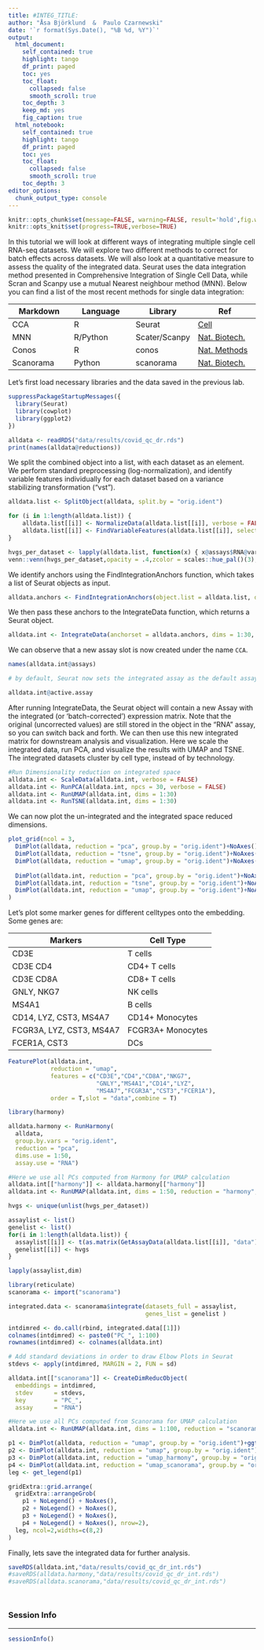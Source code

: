 ```yaml
---
title: #INTEG_TITLE:
author: "Åsa Björklund  &  Paulo Czarnewski"
date: '`r format(Sys.Date(), "%B %d, %Y")`'
output:
  html_document:
    self_contained: true
    highlight: tango
    df_print: paged
    toc: yes
    toc_float:
      collapsed: false
      smooth_scroll: true
    toc_depth: 3
    keep_md: yes
    fig_caption: true
  html_notebook:
    self_contained: true
    highlight: tango
    df_print: paged
    toc: yes
    toc_float:
      collapsed: false
      smooth_scroll: true
    toc_depth: 3
editor_options: 
  chunk_output_type: console
---
```


```r
knitr::opts_chunk$set(message=FALSE, warning=FALSE, result='hold',fig.width=12,tidy=TRUE)
knitr::opts_knit$set(progress=TRUE,verbose=TRUE)
```
<style>
h1, .h1, h2, .h2, h3, .h3, h4, .h4 { margin-top: 50px }
p.caption {font-size: 0.9em;font-style: italic;color: grey;margin-right: 10%;margin-left: 10%;text-align: justify}
</style>

In this tutorial we will look at different ways of integrating multiple single cell RNA-seq datasets. We will explore two different methods to correct for batch effects across datasets. We will also look at a quantitative measure to assess the quality of the integrated data. Seurat uses the data integration method presented in Comprehensive Integration of Single Cell Data, while Scran and Scanpy use a mutual Nearest neighbour method (MNN). Below you can find a list of the most recent methods for single data integration:

Markdown | Language | Library | Ref
--- | --- | --- | ---
CCA | R | Seurat | [Cell](https://www.sciencedirect.com/science/article/pii/S0092867419305598?via%3Dihub)
MNN | R/Python | Scater/Scanpy | [Nat. Biotech.](https://www.nature.com/articles/nbt.4091)
Conos | R | conos | [Nat. Methods](https://www.nature.com/articles/s41592-019-0466-z?error=cookies_not_supported&code=5680289b-6edb-40ad-9934-415dac4fdb2f)
Scanorama | Python | scanorama | [Nat. Biotech.](https://www.nature.com/articles/s41587-019-0113-3)

Let's first load necessary libraries and the data saved in the previous lab.

```r
suppressPackageStartupMessages({
  library(Seurat)
  library(cowplot)
  library(ggplot2)
})

alldata <- readRDS("data/results/covid_qc_dr.rds")
print(names(alldata@reductions))
```

We split the combined object into a list, with each dataset as an element. We perform standard preprocessing (log-normalization), and identify variable features individually for each dataset based on a variance stabilizing transformation ("vst").

```r
alldata.list <- SplitObject(alldata, split.by = "orig.ident")

for (i in 1:length(alldata.list)) {
    alldata.list[[i]] <- NormalizeData(alldata.list[[i]], verbose = FALSE)
    alldata.list[[i]] <- FindVariableFeatures(alldata.list[[i]], selection.method = "vst", nfeatures = 2000,verbose = FALSE)
}

hvgs_per_dataset <- lapply(alldata.list, function(x) { x@assays$RNA@var.features })
venn::venn(hvgs_per_dataset,opacity = .4,zcolor = scales::hue_pal()(3),cexsn = 1,cexil = 1,lwd=1,col="white",frame=F,borders = NA)
```

We identify anchors using the FindIntegrationAnchors function, which takes a list of Seurat objects as input.

```r
alldata.anchors <- FindIntegrationAnchors(object.list = alldata.list, dims = 1:30,reduction = "cca")
```

We then pass these anchors to the IntegrateData function, which returns a Seurat object.

```r
alldata.int <- IntegrateData(anchorset = alldata.anchors, dims = 1:30, new.assay.name = "CCA")
```

We can observe that a new assay slot is now created under the name `CCA`.

```r
names(alldata.int@assays)

# by default, Seurat now sets the integrated assay as the default assay, so any operation you now perform will be on the ingegrated data.

alldata.int@active.assay
```

After running IntegrateData, the Seurat object will contain a new Assay with the integrated (or ‘batch-corrected’) expression matrix. Note that the original (uncorrected values) are still stored in the object in the “RNA” assay, so you can switch back and forth. We can then use this new integrated matrix for downstream analysis and visualization. Here we scale the integrated data, run PCA, and visualize the results with UMAP and TSNE. The integrated datasets cluster by cell type, instead of by technology.

```r
#Run Dimensionality reduction on integrated space
alldata.int <- ScaleData(alldata.int, verbose = FALSE)
alldata.int <- RunPCA(alldata.int, npcs = 30, verbose = FALSE)
alldata.int <- RunUMAP(alldata.int, dims = 1:30)
alldata.int <- RunTSNE(alldata.int, dims = 1:30)
```

We can now plot the un-integrated and the integrated space reduced dimensions.

```r
plot_grid(ncol = 3,
  DimPlot(alldata, reduction = "pca", group.by = "orig.ident")+NoAxes()+ggtitle("PCA raw_data"),
  DimPlot(alldata, reduction = "tsne", group.by = "orig.ident")+NoAxes()+ggtitle("tSNE raw_data"),
  DimPlot(alldata, reduction = "umap", group.by = "orig.ident")+NoAxes()+ggtitle("UMAP raw_data"),
  
  DimPlot(alldata.int, reduction = "pca", group.by = "orig.ident")+NoAxes()+ggtitle("PCA integrated"),
  DimPlot(alldata.int, reduction = "tsne", group.by = "orig.ident")+NoAxes()+ggtitle("tSNE integrated"),
  DimPlot(alldata.int, reduction = "umap", group.by = "orig.ident")+NoAxes()+ggtitle("UMAP integrated")
)
```

Let's plot some marker genes for different celltypes onto the embedding. Some genes are:

Markers	| Cell Type
--- | ---
CD3E	| T cells
CD3E CD4	| CD4+ T cells
CD3E CD8A	| CD8+ T cells
GNLY, NKG7	| NK cells
MS4A1	| B cells
CD14, LYZ, CST3, MS4A7	| CD14+ Monocytes
FCGR3A, LYZ, CST3, MS4A7	| FCGR3A+  Monocytes
FCER1A, CST3 | DCs

```r
FeaturePlot(alldata.int, 
            reduction = "umap", 
            features = c("CD3E","CD4","CD8A","NKG7",
                         "GNLY","MS4A1","CD14","LYZ",
                         "MS4A7","FCGR3A","CST3","FCER1A"),
            order = T,slot = "data",combine = T)
```


```r
library(harmony)

alldata.harmony <- RunHarmony(
  alldata,
  group.by.vars = "orig.ident",
  reduction = "pca",
  dims.use = 1:50,
  assay.use = "RNA")

#Here we use all PCs computed from Harmony for UMAP calculation
alldata.int[["harmony"]] <- alldata.harmony[["harmony"]]
alldata.int <- RunUMAP(alldata.int, dims = 1:50, reduction = "harmony", reduction.name = "umap_harmony")
```


```r
hvgs <- unique(unlist(hvgs_per_dataset))

assaylist <- list()
genelist <- list()
for(i in 1:length(alldata.list)) {
  assaylist[[i]] <- t(as.matrix(GetAssayData(alldata.list[[i]], "data")[hvgs,]))
  genelist[[i]] <- hvgs
}

lapply(assaylist,dim)
```



```r
library(reticulate)
scanorama <- import("scanorama")

integrated.data <- scanorama$integrate(datasets_full = assaylist,
                                       genes_list = genelist )

intdimred <- do.call(rbind, integrated.data[[1]])
colnames(intdimred) <- paste0("PC_", 1:100)
rownames(intdimred) <- colnames(alldata.int)

# Add standard deviations in order to draw Elbow Plots in Seurat
stdevs <- apply(intdimred, MARGIN = 2, FUN = sd)

alldata.int[["scanorama"]] <- CreateDimReducObject(
  embeddings = intdimred,
  stdev      = stdevs,
  key        = "PC_",
  assay      = "RNA")

#Here we use all PCs computed from Scanorama for UMAP calculation
alldata.int <- RunUMAP(alldata.int, dims = 1:100, reduction = "scanorama",reduction.name = "umap_scanorama")
```


```r
p1 <- DimPlot(alldata, reduction = "umap", group.by = "orig.ident")+ggtitle("UMAP raw_data")
p2 <- DimPlot(alldata.int, reduction = "umap", group.by = "orig.ident")+ggtitle("UMAP CCA")
p3 <- DimPlot(alldata.int, reduction = "umap_harmony", group.by = "orig.ident")+ggtitle("UMAP Harmony")
p4 <- DimPlot(alldata.int, reduction = "umap_scanorama", group.by = "orig.ident")+ggtitle("UMAP Scanorama")
leg <- get_legend(p1)

gridExtra::grid.arrange(
  gridExtra::arrangeGrob(
    p1 + NoLegend() + NoAxes(),
    p2 + NoLegend() + NoAxes(),
    p3 + NoLegend() + NoAxes(),
    p4 + NoLegend() + NoAxes(), nrow=2),
  leg, ncol=2,widths=c(8,2)
)
```




Finally, lets save the integrated data for further analysis.

```r
saveRDS(alldata.int,"data/results/covid_qc_dr_int.rds")
#saveRDS(alldata.harmony,"data/results/covid_qc_dr_int.rds")
#saveRDS(alldata.scanorama,"data/results/covid_qc_dr_int.rds")
```


### Session Info
***

```r
sessionInfo()
```



